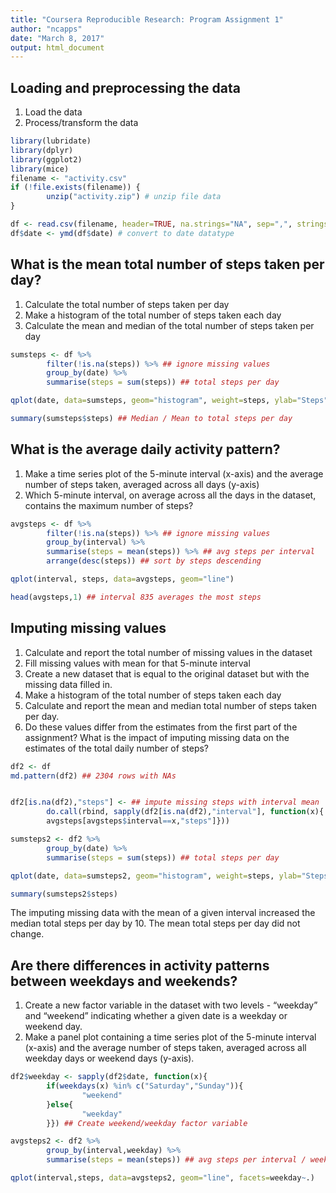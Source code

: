 ```yaml
---
title: "Coursera Reproducible Research: Program Assignment 1"
author: "ncapps"
date: "March 8, 2017"
output: html_document
---
```


## Loading and preprocessing the data
1. Load the data
2. Process/transform the data
```r
library(lubridate)
library(dplyr)
library(ggplot2)
library(mice)
filename <- "activity.csv"
if (!file.exists(filename)) { 
        unzip("activity.zip") # unzip file data
}

df <- read.csv(filename, header=TRUE, na.strings="NA", sep=",", stringsAsFactors = FALSE)
df$date <- ymd(df$date) # convert to date datatype
```



## What is the mean total number of steps taken per day?
1. Calculate the total number of steps taken per day
2. Make a histogram of the total number of steps taken each day
3. Calculate the mean and median of the total number of steps taken per day
```r
sumsteps <- df %>% 
        filter(!is.na(steps)) %>% ## ignore missing values
        group_by(date) %>% 
        summarise(steps = sum(steps)) ## total steps per day

qplot(date, data=sumsteps, geom="histogram", weight=steps, ylab="Steps", binwidth=1)

summary(sumsteps$steps) ## Median / Mean to total steps per day
```



## What is the average daily activity pattern?
1. Make a time series plot of the 5-minute interval (x-axis) and the average number of steps taken, averaged across all days (y-axis)
2. Which 5-minute interval, on average across all the days in the dataset, contains the maximum number of steps?
```r
avgsteps <- df %>% 
        filter(!is.na(steps)) %>% ## ignore missing values
        group_by(interval) %>% 
        summarise(steps = mean(steps)) %>% ## avg steps per interval
        arrange(desc(steps)) ## sort by steps descending

qplot(interval, steps, data=avgsteps, geom="line")

head(avgsteps,1) ## interval 835 averages the most steps
```

## Imputing missing values
1. Calculate and report the total number of missing values in the dataset
2. Fill missing values with mean for that 5-minute interval
3. Create a new dataset that is equal to the original dataset but with the missing data filled in.
4. Make a histogram of the total number of steps taken each day
5. Calculate and report the mean and median total number of steps taken per day. 
6. Do these values differ from the estimates from the first part of the assignment? What is the impact of imputing missing data on the estimates of the total daily number of steps?

```r
df2 <- df
md.pattern(df2) ## 2304 rows with NAs


df2[is.na(df2),"steps"] <- ## impute missing steps with interval mean
        do.call(rbind, sapply(df2[is.na(df2),"interval"], function(x){
        avgsteps[avgsteps$interval==x,"steps"]}))

sumsteps2 <- df2 %>% 
        group_by(date) %>% 
        summarise(steps = sum(steps)) ## total steps per day

qplot(date, data=sumsteps2, geom="histogram", weight=steps, ylab="Steps", binwidth=1)

summary(sumsteps2$steps)
```
The imputing missing data with the mean of a given interval increased the median total steps per day by 10. The mean total steps per day did not change.

## Are there differences in activity patterns between weekdays and weekends?
1. Create a new factor variable in the dataset with two levels - "weekday" and "weekend" indicating whether a given date is a weekday or weekend day.
2. Make a panel plot containing a time series plot of the 5-minute interval (x-axis) and the average number of steps taken, averaged across all weekday days or weekend days (y-axis).

```r
df2$weekday <- sapply(df2$date, function(x){
        if(weekdays(x) %in% c("Saturday","Sunday")){
                "weekend"
        }else{
                "weekday"
        }}) ## Create weekend/weekday factor variable

avgsteps2 <- df2 %>% 
        group_by(interval,weekday) %>% 
        summarise(steps = mean(steps)) ## avg steps per interval / weekday

qplot(interval,steps, data=avgsteps2, geom="line", facets=weekday~.)
```

